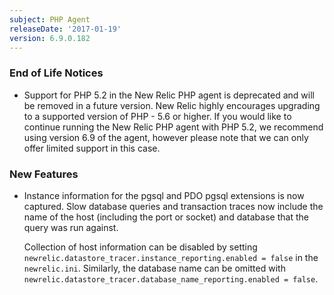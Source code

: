 ```yaml
---
subject: PHP Agent
releaseDate: '2017-01-19'
version: 6.9.0.182
---
```


### End of Life Notices

* Support for PHP 5.2 in the New Relic PHP agent is deprecated and will be removed in a future version. New Relic highly encourages upgrading to a supported version of PHP - 5.6 or higher. If you would like to continue running the New Relic PHP agent with PHP 5.2, we recommend using version 6.9 of the agent, however please note that we can only offer limited support in this case.

### New Features

* Instance information for the pgsql and PDO pgsql extensions is now captured. Slow database queries and transaction traces now include the name of the host (including the port or socket) and database that the query was run against.

  Collection of host information can be disabled by setting `newrelic.datastore_tracer.instance_reporting.enabled = false` in the `newrelic.ini`. Similarly, the database name can be omitted with `newrelic.datastore_tracer.database_name_reporting.enabled = false`.
